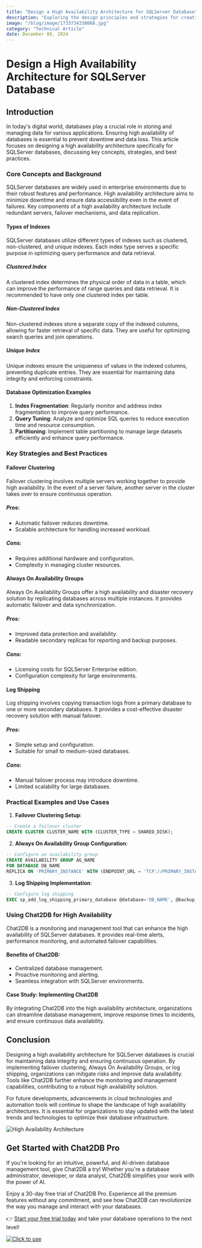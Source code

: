 ```yaml
---
title: "Design a High Availability Architecture for SQLServer Database"
description: "Exploring the design principles and strategies for creating a high availability architecture for SQLServer database to ensure continuous operation and data integrity."
image: "/blog/image/1733734338068.jpg"
category: "Technical Article"
date: December 09, 2024
---
```


# Design a High Availability Architecture for SQLServer Database

## Introduction

In today's digital world, databases play a crucial role in storing and managing data for various applications. Ensuring high availability of databases is essential to prevent downtime and data loss. This article focuses on designing a high availability architecture specifically for SQLServer databases, discussing key concepts, strategies, and best practices.

### Core Concepts and Background

SQLServer databases are widely used in enterprise environments due to their robust features and performance. High availability architecture aims to minimize downtime and ensure data accessibility even in the event of failures. Key components of a high availability architecture include redundant servers, failover mechanisms, and data replication.

#### Types of Indexes

SQLServer databases utilize different types of indexes such as clustered, non-clustered, and unique indexes. Each index type serves a specific purpose in optimizing query performance and data retrieval.

##### Clustered Index

A clustered index determines the physical order of data in a table, which can improve the performance of range queries and data retrieval. It is recommended to have only one clustered index per table.

##### Non-Clustered Index

Non-clustered indexes store a separate copy of the indexed columns, allowing for faster retrieval of specific data. They are useful for optimizing search queries and join operations.

##### Unique Index

Unique indexes ensure the uniqueness of values in the indexed columns, preventing duplicate entries. They are essential for maintaining data integrity and enforcing constraints.

#### Database Optimization Examples

1. **Index Fragmentation**: Regularly monitor and address index fragmentation to improve query performance.
2. **Query Tuning**: Analyze and optimize SQL queries to reduce execution time and resource consumption.
3. **Partitioning**: Implement table partitioning to manage large datasets efficiently and enhance query performance.

### Key Strategies and Best Practices

#### Failover Clustering

Failover clustering involves multiple servers working together to provide high availability. In the event of a server failure, another server in the cluster takes over to ensure continuous operation.

##### Pros:
- Automatic failover reduces downtime.
- Scalable architecture for handling increased workload.

##### Cons:
- Requires additional hardware and configuration.
- Complexity in managing cluster resources.

#### Always On Availability Groups

Always On Availability Groups offer a high availability and disaster recovery solution by replicating databases across multiple instances. It provides automatic failover and data synchronization.

##### Pros:
- Improved data protection and availability.
- Readable secondary replicas for reporting and backup purposes.

##### Cons:
- Licensing costs for SQLServer Enterprise edition.
- Configuration complexity for large environments.

#### Log Shipping

Log shipping involves copying transaction logs from a primary database to one or more secondary databases. It provides a cost-effective disaster recovery solution with manual failover.

##### Pros:
- Simple setup and configuration.
- Suitable for small to medium-sized databases.

##### Cons:
- Manual failover process may introduce downtime.
- Limited scalability for large databases.

### Practical Examples and Use Cases

1. **Failover Clustering Setup**:

```sql
-- Create a failover cluster
CREATE CLUSTER CLUSTER_NAME WITH (CLUSTER_TYPE = SHARED_DISK);
```

2. **Always On Availability Group Configuration**:

```sql
-- Configure an availability group
CREATE AVAILABILITY GROUP AG_NAME
FOR DATABASE DB_NAME
REPLICA ON 'PRIMARY_INSTANCE' WITH (ENDPOINT_URL = 'TCP://PRIMARY_INSTANCE:5022');
```

3. **Log Shipping Implementation**:

```sql
-- Configure log shipping
EXEC sp_add_log_shipping_primary_database @database='DB_NAME', @backup_share='\BACKUP_SHARE';
```

### Using Chat2DB for High Availability

Chat2DB is a monitoring and management tool that can enhance the high availability of SQLServer databases. It provides real-time alerts, performance monitoring, and automated failover capabilities.

#### Benefits of Chat2DB:
- Centralized database management.
- Proactive monitoring and alerting.
- Seamless integration with SQLServer environments.

#### Case Study: Implementing Chat2DB

By integrating Chat2DB into the high availability architecture, organizations can streamline database management, improve response times to incidents, and ensure continuous data availability.

## Conclusion

Designing a high availability architecture for SQLServer databases is crucial for maintaining data integrity and ensuring continuous operation. By implementing failover clustering, Always On Availability Groups, or log shipping, organizations can mitigate risks and improve data availability. Tools like Chat2DB further enhance the monitoring and management capabilities, contributing to a robust high availability solution.

For future developments, advancements in cloud technologies and automation tools will continue to shape the landscape of high availability architectures. It is essential for organizations to stay updated with the latest trends and technologies to optimize their database infrastructure.

![High Availability Architecture](https://example.com/high-availability-architecture.png)

## Get Started with Chat2DB Pro

If you're looking for an intuitive, powerful, and AI-driven database management tool, give Chat2DB a try! Whether you're a database administrator, developer, or data analyst, Chat2DB simplifies your work with the power of AI.

Enjoy a 30-day free trial of Chat2DB Pro. Experience all the premium features without any commitment, and see how Chat2DB can revolutionize the way you manage and interact with your databases.

👉 [Start your free trial today](https://chat2db.ai/pricing) and take your database operations to the next level!


[![Click to use](/image/blog/bg/chat2db.jpg)](https://chat2db.ai/)
